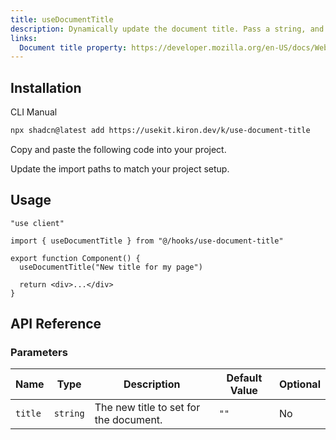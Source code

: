 ```yaml
---
title: useDocumentTitle
description: Dynamically update the document title. Pass a string, and the document title updates whenever the value changes.
links:
  Document title property: https://developer.mozilla.org/en-US/docs/Web/API/Document/title
---
```


<ComponentPreview name="use-document-title-demo" />

## Installation

<Tabs defaultValue="cli">

<TabsList>
  <TabsTrigger value="cli">CLI</TabsTrigger>
  <TabsTrigger value="manual">Manual</TabsTrigger>
</TabsList>

<TabsContent value="cli">

```bash
npx shadcn@latest add https://usekit.kiron.dev/k/use-document-title
```

</TabsContent>

<TabsContent value="manual">

<Steps>

<Step>Copy and paste the following code into your project.</Step>

<ComponentSource name="use-document-title" />

<Step>Update the import paths to match your project setup.</Step>

</Steps>

</TabsContent>

</Tabs>

## Usage

```tsx {3, 6}
"use client"

import { useDocumentTitle } from "@/hooks/use-document-title"

export function Component() {
  useDocumentTitle("New title for my page")

  return <div>...</div>
}
```

## API Reference

### Parameters

| Name    | Type     | Description                            | Default Value | Optional |
| ------- | -------- | -------------------------------------- | ------------- | -------- |
| `title` | `string` | The new title to set for the document. | `""`          | No       |
